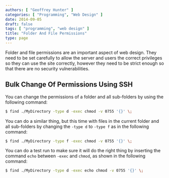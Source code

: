 ```yaml
---
authors: [ "Geoffrey Hunter" ]
categories: [ "Programming", "Web Design" ]
date: 2014-09-05
draft: false
tags: [ "programming", "web design" ]
title: "Folder And File Permissions"
type: page
---
```



Folder and file permissions are an important aspect of web design. They need to be set carefully to allow the server and users the correct privileges so they can use the site correctly, however they need to be strict enough so that there are no security vulnerabilities.

## Bulk Change Of Permissions Using SSH

You can change the permissions of a folder and all sub-folders by using the following command:
    
```sh
$ find ./MyDirectory -type d -exec chmod -v 0755 '{}' \;
```

You can do a similar thing, but this time with files in the current folder and all sub-folders by changing the `-type d` to `-type f` as in the following command:

```sh    
$ find ./MyDirectory -type f -exec chmod -v 0755 '{}' \;
```

You can do a test run to make sure it will do the right thing by inserting the command `echo` between `-exec` and `chmod`, as shown in the following command:

```sh    
$ find ./MyDirectory -type d -exec echo chmod -v 0755 '{}' \;
```